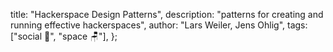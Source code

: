   title: "Hackerspace Design Patterns",
  description: "patterns for creating and running effective hackerspaces",
  author: "Lars Weiler, Jens Ohlig",
  tags: ["social 👥", "space 🪑"],
};

<PLHead title={meta.title} description={meta.description} />

<PLMeta
  title={meta.title}
  description={meta.description}
  author={meta.author}
  tags={meta.tags}
/>

<PLLinks>
  <PLLink
    title="Hackerspace Design Patterns wiki"
    url="https://wiki.hackerspaces.org/Design_Patterns"
  />
  <PLLink
    title="Building a Hacker Space - presentation info"
    url="https://fahrplan.events.ccc.de/congress/2007/Fahrplan/events/2133.en.html"
  />
  <PLLink
    title="Building a Hacker Space - presentation PDF"
    url="https://fahrplan.events.ccc.de/congress/2007/Fahrplan/attachments/1003_Building%20a%20Hacker%20Space.pdf"
  />
</PLLinks>
